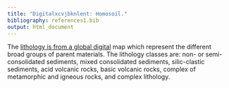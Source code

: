 ```yaml
---
title: "Digitalxcvjbknlent: Homosoil."
bibliography: references1.bib
output: html_document
---
```



The [lithology is from a global digital](https://www.clisap.de/fileadmin/B-Research/IA/IA5/LITHOMAP/) map which represent the different broad groups of parent materials. The lithology classes are: non- or semi-consolidated sediments, mixed consolidated sediments, silic-clastic sediments, acid volcanic rocks, basic volcanic rocks, complex of metamorphic and igneous rocks, and complex lithology. 